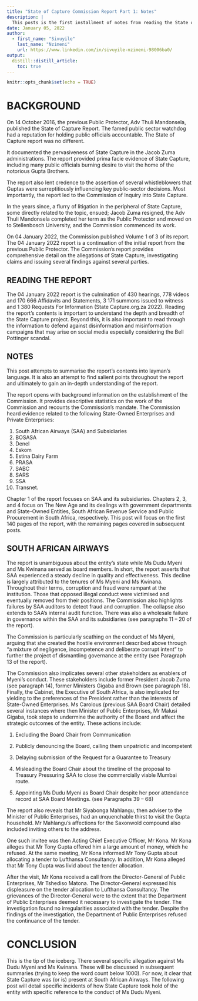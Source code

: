 ```yaml
---
title: "State of Capture Commission Report Part 1: Notes"
description: |
  This posts is the first installment of notes from reading the State of Capture Commission's Report Part 1. This post post focuses on the first few pages of the report. 
date: January 05, 2022
author:
  - first_name: "Sivuyile"
    last_name: "Nzimeni"
    url: https://www.linkedin.com/in/sivuyile-nzimeni-98006ba0/
output:
  distill::distill_article:
    toc: true
---
```


```r
knitr::opts_chunk$set(echo = TRUE)
```

# BACKGROUND

On 14 October 2016, the previous Public Protector, Adv Thuli Mandonsela, published the State of Capture Report. The famed public sector watchdog had a reputation for holding public officials accountable. The State of Capture report was no different.

It documented the pervasiveness of State Capture in the Jacob Zuma administrations. The report provided prima facie evidence of State Capture, including many public officials burning desire to visit the home of the notorious Gupta Brothers.

The report also lent credence to the assertion of several whistleblowers that Guptas were surreptitiously influencing key public-sector decisions. Most importantly, the report led to the Commission of Inquiry into State Capture.

In the years since, a flurry of litigation in the peripheral of State Capture, some directly related to the topic, ensued; Jacob Zuma resigned, the Adv Thuli Mandonsela completed her term as the Public Protector and moved on to Stellenbosch University, and the Commission commenced its work.

On 04 January 2022, the Commission published Volume 1 of 3 of its report. The 04 January 2022 report is a continuation of the initial report from the previous Public Protector. The Commission's report provides comprehensive detail on the allegations of State Capture, investigating claims and issuing several findings against several parties.

## READING THE REPORT

The 04 January 2022 report is the culmination of 430 hearings, 778 videos and 170 666 Affidavits and Statements, 3 171 summons issued to witness and 1 380 Requests For Information (State Capture.org.za 2022). Reading the report's contents is important to understand the depth and breadth of the State Capture project. Beyond this, it is also important to read through the information to defend against disinformation and misinformation campaigns that may arise on social media especially considering the Bell Pottinger scandal.

## NOTES

This post attempts to summarise the report's contents into layman's language. It is also an attempt to find salient points throughout the report and ultimately to gain an in-depth understanding of the report.

The report opens with background information on the establishment of the Commission. It provides descriptive statistics on the work of the Commission and recounts the Commission's mandate. The Commission heard evidence related to the following State-Owned Enterprises and Private Enterprises:

1.   South African Airways (SAA) and Subsidiaries
2.   BOSASA
3.  Denel
4.  Eskom
5.  Estina Dairy Farm
6.  PRASA
7.  SABC
8.  SARS
9.  SSA
10. Transnet.

Chapter 1 of the report focuses on SAA and its subsidiaries. Chapters 2, 3, and 4 focus on The New Age and its dealings with government departments and State-Owned Entities, South African Revenue Service and Public Procurement in South Africa, respectively. This post will focus on the first 140 pages of the report, with the remaining pages covered in subsequent posts.

## SOUTH AFRICAN AIRWAYS

The report is unambiguous about the entity's state while Ms Dudu Myeni and Ms Kwinana served as board members. In short, the report asserts that SAA experienced a steady decline in quality and effectiveness. This decline is largely attributed to the tenures of Ms Myeni and Ms Kwinana. Throughout their terms, corruption and fraud were rampant at the institution. Those that opposed illegal conduct were victimised and eventually removed from their positions. The Commission also highlights failures by SAA auditors to detect fraud and corruption. The collapse also extends to SAA's internal audit function. There was also a wholesale failure in governance within the SAA and its subsidiaries (see paragraphs 11 -- 20 of the report).

The Commission is particularly scathing on the conduct of Ms Myeni, arguing that she created the hostile environment described above through "a mixture of negligence, incompetence and deliberate corrupt intent" to further the project of dismantling governance at the entity (see Paragraph 13 of the report).

The Commission also implicates several other stakeholders as enablers of Myeni's conduct. These stakeholders include former President Jacob Zuma (see paragraph 14), former Ministers Gigaba and Brown (see paragraph 18). Finally, the Cabinet, the Executive of South Africa, is also implicated for yielding to the preferences of the President rather than the interests of State-Owned Enterprises. Ms Carolous (previous SAA Board Chair) detailed several instances where then Minister of Public Enterprises, Mr Malusi Gigaba, took steps to undermine the authority of the Board and affect the strategic outcomes of the entity. These actions include:

1.  Excluding the Board Chair from Communication

2.   Publicly denouncing the Board, calling them unpatriotic and incompetent

3.   Delaying submission of the Request for a Guarantee to Treasury

4.  Misleading the Board Chair about the timeline of the proposal to Treasury Pressuring SAA to close the commercially viable Mumbai route.

5.  Appointing Ms Dudu Myeni as Board Chair despite her poor attendance record at SAA Board Meetings. (see Paragraphs 39 -- 68)

The report also reveals that Mr Siyabonga Mahlangu, then adviser to the Minister of Public Enterprises, had an unquenchable thirst to visit the Gupta household. Mr Mahlangu's affections for the Saxonwold compound also included inviting others to the address.

One such invitee was then Acting Chief Executive Officer, Mr Kona. Mr Kona alleges that Mr Tony Gupta offered him a large amount of money, which he refused. At the same meeting, Mr Kona informed Mr Tony Gupta about allocating a tender to Lufthansa Consultancy. In addition, Mr Kona alleged that Mr Tony Gupta was livid about the tender allocation.

After the visit, Mr Kona received a call from the Director-General of Public Enterprises, Mr Tshediso Matona. The Director-General expressed his displeasure on the tender allocation to Lufthansa Consultancy. The grievances of the Director-General were to the extent that the Department of Public Enterprises deemed it necessary to investigate the tender. The investigation found no irregularities associated with the tender. Despite the findings of the investigation, the Department of Public Enterprises refused the continuance of the tender.

# CONCLUSION

This is the tip of the iceberg. There several specific allegation against Ms Dudu Myeni and Ms Kwinana. These will be discussed in subsequent summaries (trying to keep the word count below 1000). For now, it clear that State Capture was (or is) present at South African Airways. The following post will detail specific incidents of how State Capture took hold of the entity with specific reference to the conduct of Ms Dudu Myeni.
